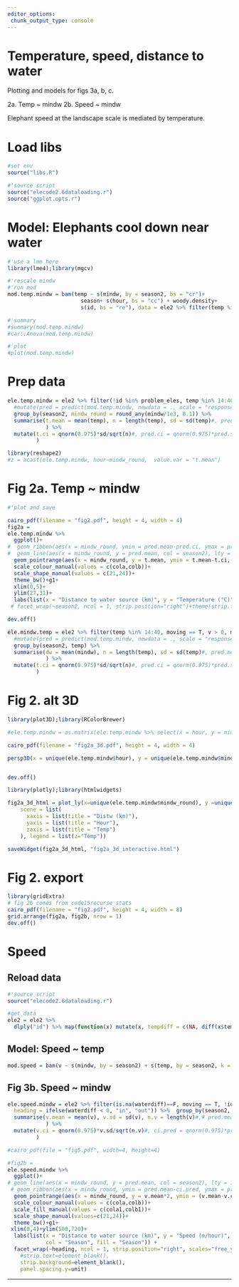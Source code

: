```yaml
---
editor_options:
 chunk_output_type: console
---
```


# Temperature, speed, distance to water
Plotting and models for figs 3a, b, c.

2a. Temp ~ mindw
2b. Speed ~ mindw

Elephant speed at the landscape scale is mediated by temperature.

# Load libs

```r
#set env
source("libs.R")
```

```r
#'source script
source("elecode2.6dataloading.r")
source("ggplot.opts.r")
```

# Model: Elephants cool down near water

```r
#'use a lmm here
library(lme4);library(mgcv)

#'rescale mindw
#'run mod
mod.temp.mindw = bam(temp ~ s(mindw, by = season2, bs = "cr")+
                       season+ s(hour, bs = "cc") + woody.density+
                       s(id, bs = "re"), data = ele2 %>% filter(temp %in% 15:40), na.action = na.omit)

#'summary
#summary(mod.temp.mindw)
#car::Anova(mod.temp.mindw)

#'plot
#plot(mod.temp.mindw)
```

# Prep data

```r
ele.temp.mindw = ele2 %>% filter(!id %in% problem_eles, temp %in% 14:40, v > 100) %>%
  #mutate(pred = predict(mod.temp.mindw, newdata = ., scale = "response")) %>%
  group_by(season2, mindw_round = round_any(mindw/1e3, 0.1)) %>%
  summarise(t.mean = mean(temp), n = length(temp), sd = sd(temp)#, pred.mean = mean(pred, na.rm = T), pred.n = length(pred), pred.sd = sd(pred, na.rm = T)
            ) %>%
  mutate(t.ci = qnorm(0.975)*sd/sqrt(n)#, pred.ci = qnorm(0.975)*pred.sd/sqrt(pred.n)
         )

library(reshape2)
#z = acast(ele.temp.mindw, hour~mindw_round,  value.var = "t.mean")
```



# Fig 2a. Temp ~ mindw

```r
#'plot and save

cairo_pdf(filename = "fig2.pdf", height = 4, width = 4)
fig2a =
ele.temp.mindw %>%
  ggplot()+
#  geom_ribbon(aes(x = mindw_round, ymin = pred.mean-pred.ci, ymax = pred.mean+pred.ci, group = season2), fill = "grey", alpha = 0.5)+
#  geom_line(aes(x = mindw_round, y = pred.mean, col = season2), lty = 1, lwd = 0.4)+
  geom_pointrange(aes(x = mindw_round, y = t.mean, ymin = t.mean-t.ci, ymax = t.mean+t.ci, col = season2, shape = season2), fatten = 7, stroke = 0.7, fill = "white", position = position_dodge(width = 0.2),lwd = 0.2, lty = 1)+
  scale_colour_manual(values = c(cola,colb))+
  scale_shape_manual(values = c(21,24))+
  theme_bw()+g1+
  xlim(0,5)+
  ylim(27,31)+
  labs(list(x = "Distance to water source (km)", y = "Temperature (°C)", title = "(a)"))
 # facet_wrap(~season2, ncol = 1, strip.position="right")+theme(strip.text=element_blank(), strip.background=element_blank(), panel.spacing.y=unit)

dev.off()
```

```r
ele.mindw.temp = ele2 %>% filter(temp %in% 14:40, moving == T, v > 0, meanspeed > 0) %>%
  #mutate(pred = predict(mod.temp.mindw, newdata = ., scale = "response")) %>%
  group_by(season2, temp) %>%
  summarise(dw = mean(mindw), n = length(temp), sd = sd(temp)#, pred.mean = mean(pred, na.rm = T), pred.n = length(pred), pred.sd = sd(pred, na.rm = T)
            ) %>%
  mutate(t.ci = qnorm(0.975)*sd/sqrt(n)#, pred.ci = qnorm(0.975)*pred.sd/sqrt(pred.n)
         )
```


# Fig 2. alt 3D

```r

library(plot3D);library(RColorBrewer)

#ele.temp.mindw = as.matrix(ele.temp.mindw %>% select(x = hour, y = mindw_round, z = t.mean))

cairo_pdf(filename = "fig2a_3d.pdf", height = 4, width = 4)

persp3D(x = unique(ele.temp.mindw$hour), y = unique(ele.temp.mindw$mindw_round), z = z, col = brewer.pal(9,"YlOrRd"), ticktype = "detailed", xlab = "Hour", ylab = "Distance_water (km)", zlab = "Temp", clab = "Temp", NAcol = 1, phi = 20, theta = 45, contour = T, main = "B", line = 0)


dev.off()

```

```r
library(plotly);library(htmlwidgets)

fig2a_3d_html = plot_ly(x=unique(ele.temp.mindw$mindw_round), y =unique(ele.temp.mindw$hour), z=~z, type = "surface", colors = "YlOrRd",  name = "Temp") %>% layout(title = "Fig 2a. 3D-interactive",
    scene = list(
      xaxis = list(title = "Distw (km)"),
      yaxis = list(title = "Hour"),
      zaxis = list(title = "Temp")
    ), legend = list(z="Temp"))

saveWidget(fig2a_3d_html, "fig2a_3d_interactive.html")
```

# Fig 2. export

```r
library(gridExtra)
# fig 2b comes from code15recurse_stats
cairo_pdf(filename = "fig2.pdf", height = 4, width = 8)
grid.arrange(fig2a, fig2b, nrow = 1)
dev.off()
```

# Speed

## Reload data

```r
#'source script
source("elecode2.6dataloading.r")
```

```r
#get data
ele2 = ele2 %>%
  dlply("id") %>% map(function(x) mutate(x, tempdiff = c(NA, diff(x$temp, lag = 1)), waterdiff = c(diff(x$mindw, lag = 1), NA)) %>% mutate(towater = as.factor(ifelse(waterdiff < 0, "to", "away")))) %>% bind_rows() %>% mutate(temp = round_any(temp,2))

```

## Model: Speed ~ temp

```r
mod.speed = bam(v ~ s(mindw, by = season2) + s(temp, by = season2, k = 4) + season2 + woody.density + s(id, bs = "re"), data = ele2 %>% filter(v >= 100))
```

## Fig 3b. Speed ~ mindw

```r

ele.speed.mindw = ele2 %>% filter(is.na(waterdiff)==F, moving == T, !id %in% problem_eles) %>% mutate(#v.pred = predict(mod.speed, newdata = ., scale = "response", allow.new.levels = T), 
  heading = ifelse(waterdiff < 0, "in", "out")) %>%  group_by(season2, heading, mindw_round = round_any(mindw/1e3, 0.15)) %>%
  summarise(v.mean = mean(v), v.sd = sd(v), n.v = length(v)#,# pred.mean = mean(v.pred, na.rm = T), pred.sd=sd(v.pred, na.rm = T), pred.n = length(v.pred)
            ) %>%
  mutate(v.ci = qnorm(0.975)*v.sd/sqrt(n.v)#, ci.pred = qnorm(0.975)*pred.sd/sqrt(pred.n)
         )
```


```r
#cairo_pdf(file = "fig5.pdf", width=4, height=4)

#fig2b =
ele.speed.mindw %>%
  ggplot()+
# geom_line(aes(x = mindw_round, y = pred.mean, col = season2), lty = 1)+
 # geom_ribbon(aes(x = mindw_round, ymin = pred.mean-ci.pred, ymax = pred.mean+ci.pred), fill = "grey", alpha = 0.5)+
  geom_pointrange(aes(x = mindw_round, y = v.mean*2, ymin = (v.mean-v.ci)*2, ymax = (v.mean+v.ci)*2, col = season2, shape = season2), fatten = 7, fill = "white", lty = 1, lwd = 0.2, stroke = 0.7, position = position_dodge(width = 0.2))+
  scale_colour_manual(values = c(cola,colb))+
  scale_fill_manual(values = c(cola1,colb1))+
  scale_shape_manual(values=c(21,24))+
  theme_bw()+g1+
 xlim(0,4)+ylim(500,720)+
  labs(list(x = "Distance to water source (km)", y = "Speed (m/hour)",
            col = "Season", fill = "Season")) +
  facet_wrap(~heading, ncol = 1, strip.position="right", scales="free_y")+theme(
    #strip.text=element_blank(),
    strip.background=element_blank(),
    panel.spacing.y=unit)
```

----
